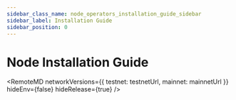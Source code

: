 ```yaml
---
sidebar_class_name: node_operators_installation_guide_sidebar
sidebar_label: Installation Guide
sidebar_position: 0
---
```

# Node Installation Guide



<RemoteMD
  networkVersions={{
    testnet: testnetUrl,
    mainnet: mainnetUrl
  }}
  hideEnv={false}
  hideRelease={true}
/>
